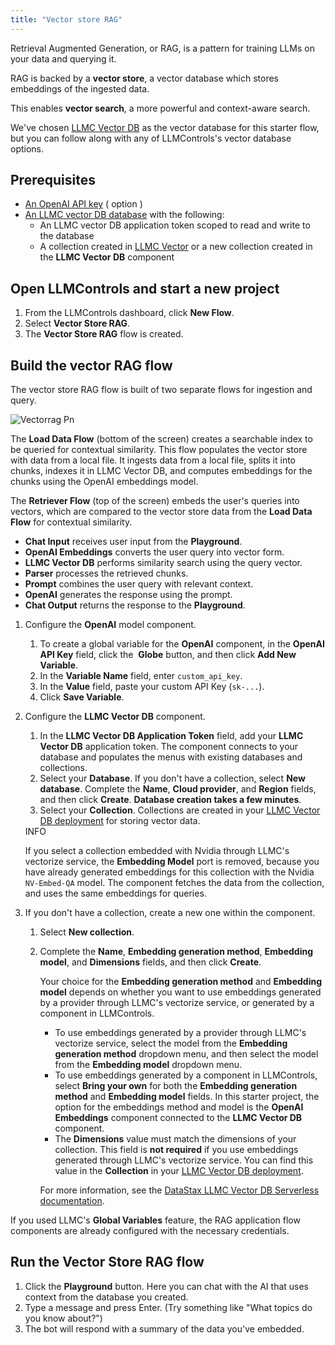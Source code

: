 ```yaml
---
title: "Vector store RAG"
---
```


Retrieval Augmented Generation, or RAG, is a pattern for training LLMs on your data and querying it.

RAG is backed by a **vector store**, a vector database which stores embeddings of the ingested data.

This enables **vector search**, a more powerful and context-aware search.

We've chosen [LLMC Vector DB](https://astra.datastax.com/signup?utm_source=langflow-pre-release&utm_medium=referral&utm_campaign=langflow-announcement&utm_content=create-a-free-astra-db-account) as the vector database for this starter flow, but you can follow along with any of LLMControls's vector database options.

## **Prerequisites**[**​**](https://docs.langflow.org/vector-store-rag#prerequisites)

- [An OpenAI API key](https://platform.openai.com/) ( option ) 
- [An LLMC vector DB database](https://docs.datastax.com/en/astra-db-serverless/get-started/quickstart.html) with the following:
  - An LLMC vector DB application token scoped to read and write to the database
  - A collection created in [LLMC Vector](https://docs.datastax.com/en/astra-db-serverless/databases/manage-collections.html#create-collection) or a new collection created in the **LLMC Vector DB** component

## **Open LLMControls and start a new project**[**​**](https://docs.langflow.org/vector-store-rag#open-langflow-and-start-a-new-project)

1. From the LLMControls dashboard, click **New Flow**.
2. Select **Vector Store RAG**.
3. The **Vector Store RAG** flow is created.

## **Build the vector RAG flow**[**​**](https://docs.langflow.org/vector-store-rag#build-the-vector-rag-flow)

The vector store RAG flow is built of two separate flows for ingestion and query.

![Vectorrag Pn](/images/vectorrag.png)

The **Load Data Flow** (bottom of the screen) creates a searchable index to be queried for contextual similarity. This flow populates the vector store with data from a local file. It ingests data from a local file, splits it into chunks, indexes it in LLMC Vector DB, and computes embeddings for the chunks using the OpenAI embeddings model.

The **Retriever Flow** (top of the screen) embeds the user's queries into vectors, which are compared to the vector store data from the **Load Data Flow** for contextual similarity.

- **Chat Input** receives user input from the **Playground**.
- **OpenAI Embeddings** converts the user query into vector form.
- **LLMC Vector DB** performs similarity search using the query vector.
- **Parser** processes the retrieved chunks.
- **Prompt** combines the user query with relevant context.
- **OpenAI** generates the response using the prompt.
- **Chat Output** returns the response to the **Playground**.

1. Configure the **OpenAI** model component.
   1. To create a global variable for the **OpenAI** component, in the **OpenAI API Key** field, click the   **Globe** button, and then click **Add New Variable**.
   2. In the **Variable Name** field, enter `custom_api_key`.
   3. In the **Value** field, paste your custom API Key (`sk-...`).
   4. Click **Save Variable**.
2. Configure the **LLMC Vector DB** component.
   1. In the **LLMC Vector DB Application Token** field, add your **LLMC Vector DB** application token. The component connects to your database and populates the menus with existing databases and collections.
   2. Select your **Database**. If you don't have a collection, select **New database**. Complete the **Name**, **Cloud provider**, and **Region** fields, and then click **Create**. **Database creation takes a few minutes**.
   3. Select your **Collection**. Collections are created in your [LLMC Vector  DB deployment](https://astra.datastax.com/) for storing vector data.

   <Info>
     INFO

     If you select a collection embedded with Nvidia through LLMC's vectorize service, the **Embedding Model** port is removed, because you have already generated embeddings for this collection with the Nvidia `NV-Embed-QA` model. The component fetches the data from the collection, and uses the same embeddings for queries.
   </Info>
3. If you don't have a collection, create a new one within the component.
   1. Select **New collection**.
   2. Complete the **Name**, **Embedding generation method**, **Embedding model**, and **Dimensions** fields, and then click **Create**.

      Your choice for the **Embedding generation method** and **Embedding model** depends on whether you want to use embeddings generated by a provider through LLMC's vectorize service, or generated by a component in LLMControls.
      - To use embeddings generated by a provider through LLMC's vectorize service, select the model from the **Embedding generation method** dropdown menu, and then select the model from the **Embedding model** dropdown menu.
      - To use embeddings generated by a component in LLMControls, select **Bring your own** for both the **Embedding generation method** and **Embedding model** fields. In this starter project, the option for the embeddings method and model is the **OpenAI Embeddings** component connected to the **LLMC Vector DB** component.
      - The **Dimensions** value must match the dimensions of your collection. This field is **not required** if you use embeddings generated through LLMC's vectorize service. You can find this value in the **Collection** in your [LLMC Vector DB deployment](https://astra.datastax.com/).

      For more information, see the [DataStax LLMC Vector DB Serverless documentation](https://docs.datastax.com/en/astra-db-serverless/databases/embedding-generation.html).

If you used LLMC's **Global Variables** feature, the RAG application flow components are already configured with the necessary credentials.

## **Run the Vector Store RAG flow**[**​**](https://docs.langflow.org/vector-store-rag#run-the-vector-store-rag-flow)

1. Click the **Playground** button. Here you can chat with the AI that uses context from the database you created.
2. Type a message and press Enter. (Try something like "What topics do you know about?")
3. The bot will respond with a summary of the data you've embedded.